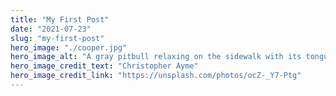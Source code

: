 ---
title: "My First Post"
date: "2021-07-23"
slug: "my-first-post"
hero_image: "./cooper.jpg"
hero_image_alt: "A gray pitbull relaxing on the sidewalk with its tongue hanging out"
hero_image_credit_text: "Christopher Ayme"
hero_image_credit_link: "https://unsplash.com/photos/ocZ-_Y7-Ptg"
---
